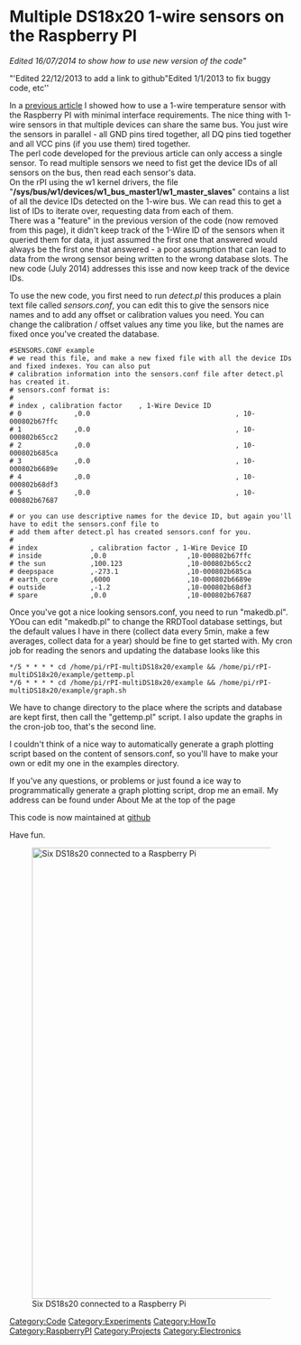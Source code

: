 = Multiple DS18x20 1-wire sensors on the Raspberry PI  =
''Edited 16/07/2014 to show how to use new version of the code"''

"'Edited 22/12/2013 to add a link to github"''
''Edited 1/1/2013 to fix buggy code, etc'' 

In a [[RaspberryPI DS1820|previous article]] I&nbsp;showed how to use a 1-wire temperature sensor with the Raspberry PI&nbsp;with minimal interface requirements. The nice thing with 1-wire sensors in that multiple devices can share the same bus. You just wire the sensors in parallel - all GND pins tired together, all DQ&nbsp;pins tied together and all VCC&nbsp;pins (if you use them) tired together.<br> 

The perl code developed for the previous article can only access a single sensor. To read multiple sensors we need to fist get the device IDs of all sensors on the bus, then read each sensor's data. <br> 

On the rPI using the w1 kernel drivers, the file "'''/sys/bus/w1/devices/w1_bus_master1/w1_master_slaves'''" contains a list of all the device IDs detected on the 1-wire bus. We can read this to get a list of IDs to iterate over, requesting data from each of them.<br> 

There was a "feature" in the previous version of the code (now removed from this page), it didn't keep track of the 1-Wire ID of the sensors when it queried them for data, it just assumed the first one that answered would always be the first one that answered - a poor assumption that can lead to data from the wrong sensor being written to the wrong database slots. The new code (July 2014) addresses this isse and now keep track of the device IDs.

To use the new code, you first need to run ''detect.pl'' this produces a plain text file called ''sensors.conf'', you can edit this to give the sensors nice names and to add any offset or calibration values you need. You can change the calibration / offset values any time you like, but the names are fixed once you've created the database.

<pre>
#SENSORS.CONF example
# we read this file, and make a new fixed file with all the device IDs and fixed indexes. You can also put
# calibration information into the sensors.conf file after detect.pl has created it.
# sensors.conf format is:
# 
# index , calibration factor    , 1-Wire Device ID
# 0             ,0.0                                    , 10-000802b67ffc
# 1             ,0.0                                    , 10-000802b65cc2
# 2             ,0.0                                    , 10-000802b685ca
# 3             ,0.0                                    , 10-000802b6689e
# 4             ,0.0                                    , 10-000802b68df3
# 5             ,0.0                                    , 10-000802b67687

# or you can use descriptive names for the device ID, but again you'll have to edit the sensors.conf file to
# add them after detect.pl has created sensors.conf for you.
#
# index				, calibration factor , 1-Wire Device ID
# inside			,0.0					,10-000802b67ffc
# the sun			,100.123				,10-000802b65cc2
# deepspace			,-273.1					,10-000802b685ca
# earth_core		,6000					,10-000802b6689e
# outside			,-1.2					,10-000802b68df3
# spare				,0.0					,10-000802b67687
</pre>

Once you've got a nice looking sensors.conf, you need to run "makedb.pl". YOou can edit "makedb.pl" to change the RRDTool database settings, but the default values I have in there (collect data every 5min, make a few averages, collect data for a year) should be fine to get started with. My cron job for reading the senors and updating the database looks like this
<pre>
*/5 * * * * cd /home/pi/rPI-multiDS18x20/example && /home/pi/rPI-multiDS18x20/example/gettemp.pl 
*/6 * * * * cd /home/pi/rPI-multiDS18x20/example && /home/pi/rPI-multiDS18x20/example/graph.sh 
</pre>

We have to change directory to the place where the scripts and database are kept first, then call the "gettemp.pl" script. I also update the graphs in the cron-job too, that's the second line.

I couldn't think of a nice way to automatically generate a graph plotting script based on the content of sensors.conf, so you'll have to make your own or edit my one in the examples directory.

If you've any questions, or problems or just found a ice way to programmatically generate a graph plotting script, drop me an email.  My address can be found under About Me at the top of the page

This code is now maintained at [https://github.com/g7uvw/rPI-multiDS18x20 github] 

Have fun.

[[File:IMG 20140716 205226.jpg|frame|800px|Six DS18s20 connected to a Raspberry Pi]]

[[Category:Code]] [[Category:Experiments]] [[Category:HowTo]] [[Category:RaspberryPI]] [[Category:Projects]] [[Category:Electronics]]